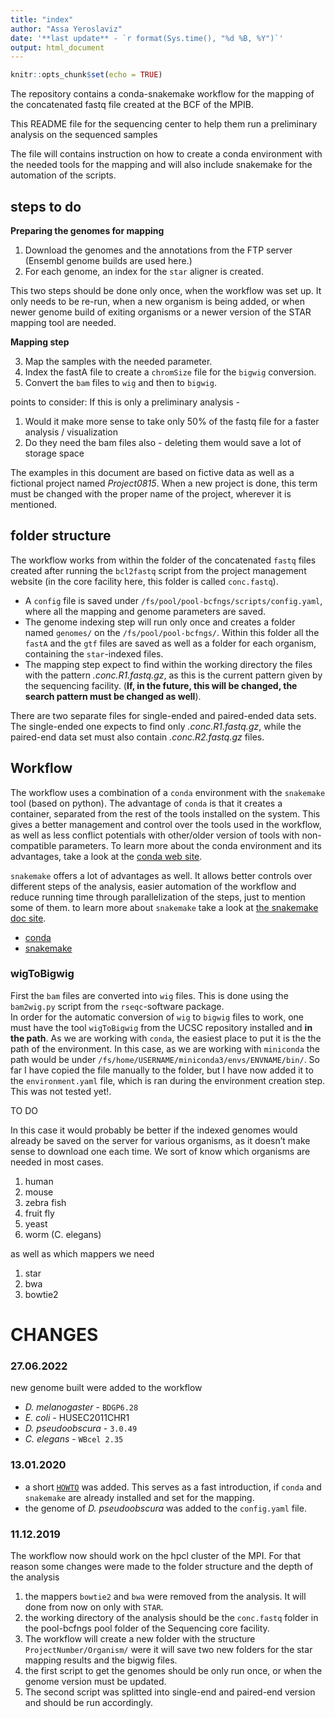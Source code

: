 ```yaml
---
title: "index"
author: "Assa Yeroslaviz"
date: '**last update** - `r format(Sys.time(), "%d %B, %Y")`'
output: html_document
---
```


```r
knitr::opts_chunk$set(echo = TRUE)
```

The repository contains a conda-snakemake workflow for the mapping of the concatenated fastq file created at the BCF of the MPIB.


This README file for the sequencing center to help them run a preliminary analysis on the sequenced samples

The file will contains instruction on how to create a conda environment with the needed tools for the mapping and will also include snakemake for the automation of the scripts. 

## steps to do

**Preparing the genomes for mapping**

1. Download the genomes and the annotations from the FTP server (Ensembl genome builds are used here.)
2. For each genome, an index for the `star` aligner is created.

This two steps should be done only once, when the workflow was set up. It only needs to be re-run, when a new organism is being added, or when newer genome build of exiting organisms or a newer version of the STAR mapping tool are needed.

**Mapping step** 

3. Map the samples with the needed parameter.
4. Index the fastA file to create a `chromSize` file for the `bigwig` conversion.
5. Convert the `bam` files to `wig` and then to `bigwig`.

points to consider:
If this is only a preliminary analysis - 

1. Would it make more sense to take only 50% of the fastq file for a faster analysis / visualization
2. Do they need the bam files also - deleting them would save a lot of storage space

The examples in this document are based on fictive data as well as a fictional project named *Project0815*. When a new project is done, this term must be changed with the proper name of the project, wherever it is mentioned.

## folder structure

The workflow works from within the folder of the concatenated `fastq` files created after running the `bcl2fastq` script from the project management website (in the core facility here, this folder is called `conc.fastq`). 

* A `config` file is saved under `/fs/pool/pool-bcfngs/scripts/config.yaml`, where all the mapping and genome parameters are saved. 
* The genome indexing step will run only once and creates a folder named `genomes/` on the `/fs/pool/pool-bcfngs/`. Within this folder all the `fastA` and the `gtf` files are saved as well as a folder for each organism, containing the `star`-indexed files.
* The mapping step expect to find within the working directory the files with the pattern *.conc.R1.fastq.gz*, as this is the current pattern given by the sequencing facility. (**If, in the future, this will be changed, the search pattern must be changed as well**).

There are two separate files for single-ended and paired-ended data sets. The single-ended one expects to find only  *.conc.R1.fastq.gz*, while the paired-end data set must also contain *.conc.R2.fastq.gz* files. 

## Workflow

The workflow uses a combination of a `conda` environment with the `snakemake` tool (based on python). The advantage of `conda` is that it creates a container, separated from the rest of the tools installed on the system. This gives a better management and control over the tools used in the workflow, as well as less conflict potentials with other/older version of tools with non-compatible parameters. To learn more about the conda environment and its advantages, take a look at the [conda web site](https://conda.io/en/latest/).

`snakemake` offers a lot of advantages as well. It allows better controls over different steps of the analysis, easier automation of the workflow and reduce running time through parallelization of the steps, just to mention some of them. to learn more about `snakemake` take a look at [the snakemake doc site](https://snakemake.readthedocs.io/en/stable/index.html).

- [conda](conda.html)
- [snakemake](snakemake.html)

### wigToBigwig

First the `bam` files are converted into `wig` files. This is done using the `bam2wig.py` script from the `rseqc`-software package.  
In order for the automatic conversion of `wig` to `bigwig` files to work, one must have the tool `wigToBigwig` from the UCSC repository installed and **in the path**.
As we are working with `conda`, the easiest place to put it is the the path of the environment. In this case, as we are working with `miniconda` the path would be under `/fs/home/USERNAME/miniconda3/envs/ENVNAME/bin/`.
So far I have copied the file manually to the folder, but I have now added it to the `environment.yaml` file, which is ran during the environment creation step. This was not tested yet!.


TO DO

In this case it would probably be better if the indexed genomes would already be saved on the server for various organisms, as it doesn't make sense to download one each time. We sort of know which organisms are needed in most cases.

1. human
2. mouse
3. zebra fish
4. fruit fly
5. yeast
6. worm (C. elegans)

as well as which mappers we need

1. star
2. bwa
3. bowtie2

# CHANGES

### 27.06.2022

new genome built were added to the workflow

- _D. melanogaster_ - `BDGP6.28`
- _E. coli_ - HUSEC2011CHR1
- _D. pseudoobscura_ - `3.0.49`
- _C. elegans_ - `WBcel 2.35`

### 13.01.2020

- a short [`HOWTO`](HOWTO.html) was added. This serves as a fast introduction, if `conda` and `snakemake` are already installed and set for the mapping. 
- the genome of _D. pseudoobscura_ was added to the `config.yaml` file.

### 11.12.2019

The workflow now should work on the hpcl cluster of the MPI. For that reason some changes were made to the folder structure and the depth of the analysis

1. the mappers `bowtie2` and `bwa` were removed from the analysis. It will done from now on only with `STAR`.
2. the working directory of the analysis should be the `conc.fastq` folder in the pool-bcfngs pool folder of the Sequencing core facility.
3. The workflow will create a new folder with the structure `ProjectNumber/Organism/` were it will save two new folders for the star mapping results and the bigwig files.
4. the first script to get the genomes should be only run once, or when the genome version must be updated.
5. The second script was splitted into single-end and paired-end version and should be run accordingly. 



